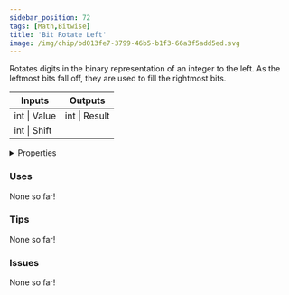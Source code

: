```yaml
---
sidebar_position: 72
tags: [Math,Bitwise]
title: 'Bit Rotate Left'
image: /img/chip/bd013fe7-3799-46b5-b1f3-66a3f5add5ed.svg
---
```


Rotates digits in the binary representation of an integer to the left. As the leftmost bits fall off, they are used to fill the rightmost bits.



<IChip uuid="bd013fe7-3799-46b5-b1f3-66a3f5add5ed"/>

<table><thead><tr><th>Inputs</th><th>Outputs</th></tr></thead><tbody><tr><td>int | Value</td><td>int | Result</td></tr><tr><td>int | Shift</td><td /></tr></tbody></table>

<details>
  <summary>Properties</summary>
  <div>
    <div>
    <table>
      <tbody>
        <tr>
          <td>Is beta required?</td>
          <td>No</td>
        </tr>
        <tr>
          <td>Is chip a trolling risk?</td>
          <td>No</td>
        </tr>
        <tr>
          <td>Is chip a role assignment risk?</td>
          <td>No</td>
        </tr>
        <tr>
          <td>Chip UUID</td>
          <td>bd013fe7-3799-46b5-b1f3-66a3f5add5ed</td>
        </tr>
        <tr>
          <td>Room availability</td>
          <td>Available everywhere</td>
        </tr>
      </tbody>
    </table>
    </div>
  </div>
</details>

### Uses

None so far!

### Tips

None so far!

### Issues

None so far!